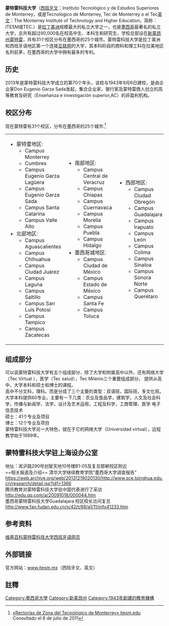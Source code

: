 {{Distinguish|蒙特雷大學}}
{{Infobox University
| name        = 蒙特雷科技大學
| native_name = Instituto Tecnológico y de Estudios Superiores de Monterrey
| image_name  =
| image_size  = 
| caption     = 
| established = 1943年9月6日
| type        = [[私立大學|私立大學]]
| rector      = David Noel Ramírez Padilla
| faculty     = 8,567 (2010) 
| staff       = 
| students    = 90,173 (2010) 
| undergrad   = 49,498 (2010) 
| postgrad    = 17,136 (2010) 
| city        = [[蒙特雷|蒙特雷]]
| state       = [[新萊昂州|新萊昂州]]
| country     = {{flagicon|Mexico}}[[墨西哥|墨西哥]]
| coor        = {{coord|25.651435|-100.290686|type:edu_region:MX|display=inline,title}}
| campus      = [[墨西哥|墨西哥]]31個校區 
|colors       = 白與藍 {{color box|white}}{{color box|blue}}
|athletics    = ''野生的羊群'' (Borregos Salvajes)
|affiliations = SACS, [[環太平洋大學聯盟|環太平洋大學聯盟]], [[Universitas_21|Universitas 21]], ECIU, ANUIES, CUDI, FIMPES
|website      = http://www.itesm.edu
|footnotes    = 
}}
'''蒙特雷科技大学'''（[[西班牙文|西班牙文]]：Instituto Tecnológico y de Estudios Superiores de Monterrey，或是Tecnológico de Monterrey, Tec de Monterrey o el Tec[[英文|英文]]：The Monterrey Institute of Technology and Higher Education，简称：ITESM或TEC.）是[[拉丁美洲|拉丁美洲]]规模最大的私立大学之一，也是[[墨西哥|墨西哥]]最著名的私立大学，总共有超过90,000名在校高中生、本科生和研究生，学校总部设在[[新莱昂州|新莱昂州]][[蒙特雷|蒙特雷]]，共有31个校区分布在墨西哥的25个城市。蒙特雷科技大学是拉丁美洲和西班牙语地区第一个连接[[互联网|互联网]]的大学，其本科阶段的商科和理工科在拉美地区名列前茅，在墨西哥的大学中拥有最多的专利。<br />

==历史== 

2013年是蒙特雷科技大学成立的第70个年头，该校与1943年9月6日建校，是由企业家Don Eugenio Garza Sada发起，集合企业家，银行家及蒙特雷商人创立的高等教育及研究（Enseñanza e investigación superior,AC）的非盈利机构。<br />

== 校区分布 ==
现在蒙特雷有31个校区，分布在墨西哥的25个城市:<ref>[https://tec.mx/es/conocenos/oficina-del-rector-de-profesional-y-posgrado «Rectorías de Zona del Tecnológico de Monterrey» itesm.edu] {{Wayback|url=http://www.itesm.edu/wps/wcm/connect/ITESM/Tecnologico+de+Monterrey/Nosotros/Administracion/Rectorias+de+Zona/|date=20120729082330}} Consultado el 6 de julio de 2011</ref>
{|
|valign="top"|
*蒙特雷地区:
** Campus Monterrey
** Cumbres 
** Campus Eugenio Garza Lagüera
** Campus Eugenio Garza Sada
** Campus Santa Catarina
** Campus Valle Alto
*北部地区:
** Campus Aguascalientes
** Campus Chihuahua
** Campus Ciudad Juárez
** Campus Laguna
** Campus Saltillo
** Campus San Luis Potosí
** Campus Tampico
** Campus Zacatecas
|valign="top"|
*南部地区:
**Campus Central de Veracruz
**Campus Chiapas
**Campus Cuernavaca
**Campus Morelia
**Campus Puebla
** Campus Hidalgo
*墨西哥城地区:
** Campus Ciudad de México
** Campus Estado de México
** Campus Santa Fe
** Campus Toluca
|valign="top"|
*西部地区:
** Campus Ciudad Obregón
** Campus Guadalajara
** Campus Irapuato
** Campus León
** Campus Colima
** Campus Sinaloa
** Campus Sonora Norte
**Campus Querétaro
|}
==组成部分==

可以说蒙特雷科技大学有五个组成部分，除了大学和附属高中以外，还有网络大学（Tec Virtual ），医学（Tec salud），Tec Milenio三个重要组成部分。
提供从高中，大学本科和硕士和博士的课程。<br />

高中不分文科，理科。而是分成了三个主要的类型：双语班，国际班，多文化班。<br />

大学本科提供60专业，主要有一下几类：农业及食品学，建筑学，人文及社会科学，传播与新闻学，法学，设计及艺术运用，工程及科学，工商管理，医学
电子信息技术<br />

硕士：41个专业及项目<br />

博士：12个专业及项目<br />

蒙特雷科技大学另一大特色，就在于它的网络大学（Universidad virtual），远程教学始于1989年。<br />

==蒙特雷科技大学驻上海设办公室==
地址：淞沪路290号创智天地10号楼B1-05及复旦邯郸校区附近<br />
==相关报道及介绍==
清华大学继续教育学院“墨西哥大学调查报告"<br />
https://web.archive.org/web/20131219020130/http://www.sce.tsinghua.edu.cn/research/detail.jsp?id1=1366<br />
腾讯教育对蒙特雷科技大学驻中国代表进行了采访<br />
http://edu.qq.com/a/20091018/000044.htm<br />
墨西哥蒙特雷科技大学Guadalajara 校区校长访问复旦 <br />
http://www.fao.fudan.edu.cn/s/42/t/88/a1/11/info41233.htm<br />

==参考资料 ==
[https://es.wikipedia.org/wiki/Instituto_Tecnológico_y_de_Estudios_Superiores_de_Monterrey 维基百科蒙特雷科技大学西班牙语网页]

==外部链接==
官方网站：[http://www.itesm.mx www.itesm.mx]（西班牙文、英文）

==註釋==
{{reflist}}
{{APRU}}
{{Universitas_21}}
[[Category:墨西哥大學|Category:墨西哥大學]]
[[Category:新莱昂州|Category:新莱昂州]]
[[Category:1943年創建的教育機構|Category:1943年創建的教育機構]]